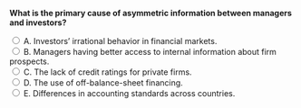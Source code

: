 ::: {.question-block}

<form onsubmit="event.preventDefault(); checkAnswer('module9_mcq_q18')" data-correct-answer="B">
<strong style="display: block;">What is the primary cause of asymmetric information between managers and investors?</strong>

<label><input type="radio" name="module9_mcq_q18" value="A"> A. Investors’ irrational behavior in financial markets.</label><br>
<label><input type="radio" name="module9_mcq_q18" value="B"> B. Managers having better access to internal information about firm prospects.</label><br>
<label><input type="radio" name="module9_mcq_q18" value="C"> C. The lack of credit ratings for private firms.</label><br>
<label><input type="radio" name="module9_mcq_q18" value="D"> D. The use of off-balance-sheet financing.</label><br>
<label><input type="radio" name="module9_mcq_q18" value="E"> E. Differences in accounting standards across countries.</label><br>
</form>

<div id="feedback-module9_mcq_q18" class="feedback" data-status="" style="display:none;">
✅ B is correct. Managers know more about firm operations and future performance than outside investors, leading to information asymmetry.
</div>

:::
